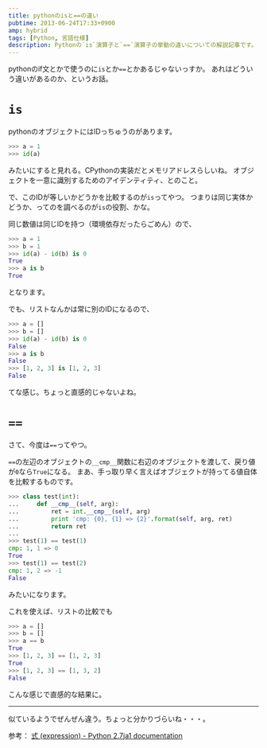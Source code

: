 ```yaml
---
title: pythonのisと==の違い
pubtime: 2013-06-24T17:33+0900
amp: hybrid
tags: [Python, 言語仕様]
description: Pythonの`is`演算子と`==`演算子の挙動の違いについての解説記事です。
---
```


pythonのif文とかで使うのに`is`とか`==`とかあるじゃないっすか。
あれはどういう違いがあるのか、というお話。

# `is`
pythonのオブジェクトにはIDっちゅうのがあります。
``` python
>>> a = 1
>>> id(a)
```
みたいにすると見れる。CPythonの実装だとメモリアドレスらしいね。
オブジェクトを一意に識別するためのアイデンティティ、とのこと。

で、このIDが等しいかどうかを比較するのが`is`ってやつ。
つまりは同じ実体かどうか、ってのを調べるのが`is`の役割、かな。

同じ数値は同じIDを持つ（環境依存だったらごめん）ので、
``` python
>>> a = 1
>>> b = 1
>>> id(a) - id(b) is 0
True
>>> a is b
True
```
となります。

でも、リストなんかは常に別のIDになるので、
``` python
>>> a = []
>>> b = []
>>> id(a) - id(b) is 0
False
>>> a is b
False
>>> [1, 2, 3] is [1, 2, 3]
False
```
てな感じ。ちょっと直感的じゃないよね。

# `==`
さて、今度は`==`ってやつ。

`==`の左辺のオブジェクトの`__cmp__`関数に右辺のオブジェクトを渡して、戻り値が`0`なら`True`になる。
まあ、手っ取り早く言えばオブジェクトが持ってる値自体を比較するものです。
``` python
>>> class test(int):
... 	def __cmp__(self, arg):
... 		ret = int.__cmp__(self, arg)
... 		print 'cmp: {0}, {1} => {2}'.format(self, arg, ret)
... 		return ret
... 
>>> test(1) == test(1)
cmp: 1, 1 => 0
True
>>> test(1) == test(2)
cmp: 1, 2 => -1
False
```
みたいになります。

これを使えば、リストの比較でも
``` python
>>> a = []
>>> b = []
>>> a == b
True
>>> [1, 2, 3] == [1, 2, 3]
True
>>> [1, 2, 3] == [1, 3, 2]
False
```
こんな感じで直感的な結果に。

---

似ているようでぜんぜん違う。ちょっと分かりづらいね・・・。

参考： [式 (expression) - Python 2.7ja1 documentation](http://docs.python.jp/2/reference/expressions.html#comparison)
